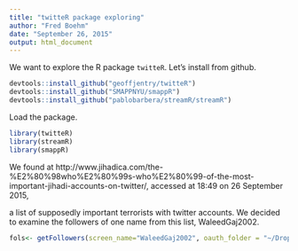 ```yaml
---
title: "twitteR package exploring"
author: "Fred Boehm"
date: "September 26, 2015"
output: html_document
---
```


We want to explore the R package `twitteR`. Let's install from github.

```r
devtools::install_github("geoffjentry/twitteR")
devtools::install_github("SMAPPNYU/smappR")
devtools::install_github("pablobarbera/streamR/streamR")
```

Load the package.


```r
library(twitteR)
library(streamR)
library(smappR)
```

We found at http://www.jihadica.com/the-%E2%80%98who%E2%80%99s-who%E2%80%99-of-the-most-important-jihadi-accounts-on-twitter/, accessed at 18:49 on 26 September 2015,

a list of supposedly important terrorists with twitter accounts. We decided to examine the followers of one name from this list, WaleedGaj2002. 


```r
fols<- getFollowers(screen_name="WaleedGaj2002", oauth_folder = "~/Dropbox/credentials", sleep=65)
```

